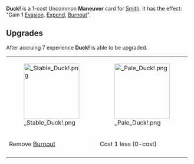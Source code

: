 {{Reupload}}

{{Card
|character = Smith
|rarity = Uncommon
|cardtype = Maneuver
|decktype = Battle
|keywords = [[Evasion]], [[Expend]], [[Burnout]]
|upgradeable = Yes
|expreq = 7
|upgrade1 = Stable Duck!
|upgrade2 = Pale Duck!
}}

{{Quote|Where?}}

'''Duck!''' is a 1-cost Uncommon '''Maneuver''' card for [[Smith]]. It has the effect: "Gain 1 [[Evasion]]. [[Expend]], [[Burnout]]".

==Upgrades==
After accruing 7 experience '''Duck!''' is able to be upgraded. 

{| class="wikitable" style="text-align:center"
|-
|[[File: Stable Duck!.png|150px]]
|[[File: Pale Duck!.png|150px]]
|-
!Remove [[Burnout]]
!Cost 1 less (0-cost)
|-
|}